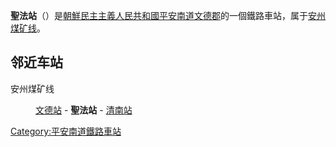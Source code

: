 {{unreferenced|time=2015-01-13T14:17:16+00:00}}
{{朝鮮半島車站資訊
|公司色 = blue
|文字色 = 
|站名 = 聖法站
|圖片 = 
|pxl = 
|圖片說明 =
|前一站 = [[文德站_(平安南道)|文德]]
|前一站距離 = 
|後一站距離 = 
|後一站 = [[清南站|清南]]
|所屬路線 = [[安州煤矿线|安州煤矿线]]
|距離 = 
|起點站 = [[文德站_(平安南道)|文德]]
|諺文 = 성법역
|朝鮮漢字 = 聖法驛
|文觀部式 = 
|馬-賴式 = Sŏngbŏm-yŏk
|副站名 = 
|車站編號 = 
|停站路線數 = 
|所屬公司 = [[朝鮮民主主義人民共和國鐵道省|朝鮮民主主義人民共和國鐵道省]]
|所在地 =[[平安南道|平安南道]][[文德郡|文德郡]]
|車站構造 = 地面车站
|月台配置 = 
|啟用年月日 =
|廢站年月日 = 
|上下車人次 = 
|統計年度 = 
|轉車 = 
|備註 = 
|全寬備註 = 
}}

'''聖法站'''（{{lang-ko|성법역}}）是[[朝鮮民主主義人民共和國|朝鮮民主主義人民共和國]][[平安南道|平安南道]][[文德郡|文德郡]]的一個鐵路車站，属于[[安州煤矿线|安州煤矿线]]。

==邻近车站==
安州煤矿线
:[[文德站_(平安南道)|文德站]] - '''聖法站''' - [[清南站|清南站]]

{{朝鲜铁路小作品}}

{{安州煤矿线}}

[[Category:平安南道鐵路車站|Category:平安南道鐵路車站]]